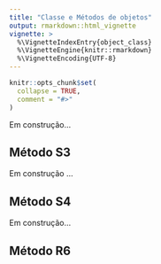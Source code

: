 ```yaml
---
title: "Classe e Métodos de objetos"
output: rmarkdown::html_vignette
vignette: >
  %\VignetteIndexEntry{object_class}
  %\VignetteEngine{knitr::rmarkdown}
  %\VignetteEncoding{UTF-8}
---
```


```r
knitr::opts_chunk$set(
  collapse = TRUE,
  comment = "#>"
)
```

Em construção...

## Método S3

Em construção ...

## Método S4

Em construção...

## Método R6
